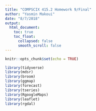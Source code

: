 ```yaml
---
title: "COMPSCIX 415.2 Homework 9/Final"
author: "Yasmin Makoui"
date: "8/7/2018"
output:
  html_document: 
    toc: true
    toc_float:
      collapsed: false
      smooth_scroll: false
---
```


```r
knitr::opts_chunk$set(echo = TRUE)
```

```r
library(tidyverse)
library(mdsr)
library(broom)
library(ggmap)
library(forecast)
library(tseries)
library(RgoogleMaps)
library(leaflet)
library(rgdal)
```

